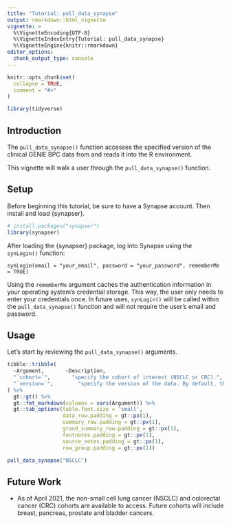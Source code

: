 ```yaml
---
title: "Tutorial: pull_data_synapse"
output: rmarkdown::html_vignette
vignette: >
  %\VignetteEncoding{UTF-8}
  %\VignetteIndexEntry{Tutorial: pull_data_synapse}
  %\VignetteEngine{knitr::rmarkdown}
editor_options: 
  chunk_output_type: console
---
```


```r
knitr::opts_chunk$set(
  collapse = TRUE,
  comment = "#>"
)

library(tidyverse)
```

## Introduction

The `pull_data_synapse()` function accesses the specified version of the clinical GENIE BPC data from \href{https://www.synapse.org/#!Synapse:syn21226493/wiki/599164}{Synapse} and reads it into the R environment.

This vignette will walk a user through the `pull_data_synapse()` function.


## Setup

Before beginning this tutorial, be sure to have a Synapse account. Then install and load {synapser}.

```r
# install.packages("synapser")
library(synapser)
```


After loading the {synapser} package, log into Synapse using the `synLogin()` function:


`synLogin(email = "your_email", password = "your_password", rememberMe = TRUE)`


Using the `rememberMe` argument caches the authentication information in your operating system's credential storage. This way, the user only needs to enter your credentials once. In future uses, `synLogin()` will be called within the `pull_data_synapse()` function and will not require the user's email and password.


## Usage

Let's start by reviewing the `pull_data_synapse()` arguments.


```r
tibble::tribble(
  ~Argument,       ~Description,
  "`cohort=`",       "specify the cohort of interest (NSCLC or CRC).",
  "`version=`",        "specify the version of the data. By default, the most recent version is pulled. Currently only version 1.1 is available."
) %>%
  gt::gt() %>%
  gt::fmt_markdown(columns = vars(Argument)) %>%
  gt::tab_options(table.font.size = 'small',
                  data_row.padding = gt::px(1),
                  summary_row.padding = gt::px(1),
                  grand_summary_row.padding = gt::px(1),
                  footnotes.padding = gt::px(1),
                  source_notes.padding = gt::px(1),
                  row_group.padding = gt::px(1))
```


```r
pull_data_synapse("NSCLC")
```


## Future Work

* As of April 2021, the non-small cell lung cancer (NSCLC) and colorectal cancer (CRC) cohorts are available to access. Future cohorts will include breast, pancreas, prostate and bladder cancers.
